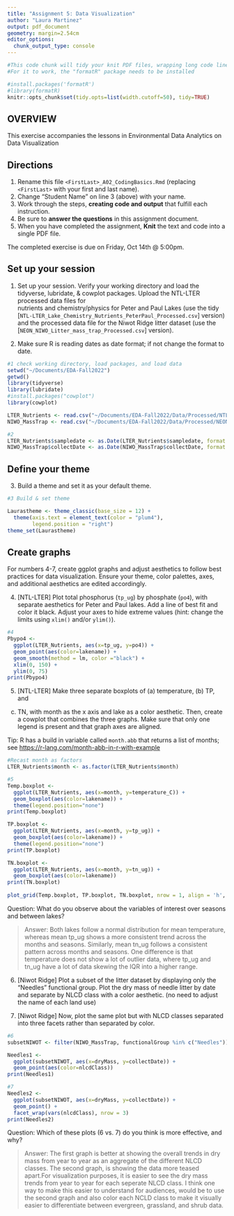 ```yaml
---
title: "Assignment 5: Data Visualization"
author: "Laura Martinez"
output: pdf_document
geometry: margin=2.54cm
editor_options: 
  chunk_output_type: console
---
```


```r
#This code chunk will tidy your knit PDF files, wrapping long code lines
#For it to work, the "formatR" package needs to be installed

#install.packages('formatR')
#library(formatR)
knitr::opts_chunk$set(tidy.opts=list(width.cutoff=50), tidy=TRUE)
```

## OVERVIEW

This exercise accompanies the lessons in Environmental Data Analytics on Data Visualization 

## Directions
1. Rename this file `<FirstLast>_A02_CodingBasics.Rmd` (replacing `<FirstLast>` with your first and last name).
2. Change "Student Name" on line 3 (above) with your name.
3. Work through the steps, **creating code and output** that fulfill each instruction.
4. Be sure to **answer the questions** in this assignment document.
5. When you have completed the assignment, **Knit** the text and code into a single PDF file.

The completed exercise is due on Friday, Oct 14th @ 5:00pm.



## Set up your session 
1. Set up your session. Verify your working directory and load the tidyverse, 
lubridate, & cowplot packages. Upload the NTL-LTER processed data files for  
nutrients and chemistry/physics for Peter and Paul Lakes (use the tidy 
[`NTL-LTER_Lake_Chemistry_Nutrients_PeterPaul_Processed.csv`] version) and 
the processed data file for the Niwot Ridge litter dataset (use the
[`NEON_NIWO_Litter_mass_trap_Processed.csv`] version). 

2. Make sure R is reading dates as date format; if not change the format to date.

```r
#1 check working directory, load packages, and load data
setwd("~/Documents/EDA-Fall2022")
getwd()
library(tidyverse)
library(lubridate)
#install.packages("cowplot")
library(cowplot)

LTER_Nutrients <- read.csv("~/Documents/EDA-Fall2022/Data/Processed/NTL-LTER_Lake_Chemistry_Nutrients_PeterPaul_Processed.csv", stringsAsFactors = TRUE)
NIWO_MassTrap <- read.csv("~/Documents/EDA-Fall2022/Data/Processed/NEON_NIWO_Litter_mass_trap_Processed.csv", stringsAsFactors = TRUE)

#2 
LTER_Nutrients$sampledate <- as.Date(LTER_Nutrients$sampledate, format = "%Y-%m-%d")
NIWO_MassTrap$collectDate <- as.Date(NIWO_MassTrap$collectDate, format = "%Y-%m-%d")

```
## Define your theme
3. Build a theme and set it as your default theme.

```r
#3 Build & set theme 

Laurastheme <- theme_classic(base_size = 12) +
  theme(axis.text = element_text(color = "plum4"), 
        legend.position = "right")
theme_set(Laurastheme)

```

## Create graphs
For numbers 4-7, create ggplot graphs and adjust aesthetics to follow best 
practices for data visualization. Ensure your theme, color palettes, axes, 
and additional aesthetics are edited accordingly.

4. [NTL-LTER] Plot total phosphorus (`tp_ug`) by phosphate (`po4`), with 
separate aesthetics for Peter and Paul lakes. Add a line of best fit and 
color it black. Adjust your axes to hide extreme values (hint: change the 
limits using `xlim()` and/or `ylim()`).

```r
#4
Pbypo4 <-
  ggplot(LTER_Nutrients, aes(x=tp_ug, y=po4)) +
  geom_point(aes(color=lakename)) +
  geom_smooth(method = lm, color ="black") +
  xlim(0, 150) +
  ylim(0, 75)
print(Pbypo4)
```


5. [NTL-LTER] Make three separate boxplots of (a) temperature, (b) TP, and 
(c) TN, with month as the x axis and lake as a color aesthetic. Then, create 
a cowplot that combines the three graphs. Make sure that only one legend is 
present and that graph axes are aligned. 

Tip: R has a build in variable called `month.abb` that returns a list of months;
see <https://r-lang.com/month-abb-in-r-with-example>

```r
#Recast month as factors
LTER_Nutrients$month <- as.factor(LTER_Nutrients$month)

#5
Temp.boxplot <-
  ggplot(LTER_Nutrients, aes(x=month, y=temperature_C)) +
  geom_boxplot(aes(color=lakename)) +
  theme(legend.position="none")
print(Temp.boxplot)

TP.boxplot <-
  ggplot(LTER_Nutrients, aes(x=month, y=tp_ug)) +
  geom_boxplot(aes(color=lakename)) +
  theme(legend.position="none")
print(TP.boxplot)

TN.boxplot <-
  ggplot(LTER_Nutrients, aes(x=month, y=tn_ug)) +
  geom_boxplot(aes(color=lakename))
print(TN.boxplot)
  
plot_grid(Temp.boxplot, TP.boxplot, TN.boxplot, nrow = 1, align = 'h', rel_widths = c(2.5, 2.5, 4))
```

Question: What do you observe about the variables of interest over seasons 
and between lakes? 

> Answer: Both lakes follow a normal distribution for mean temperature, whereas mean tp_ug shows a more consistent trend across the months and seasons. Similarly, mean tn_ug follows a consistent pattern across months and seasons. One difference is that temperature does not show a lot of outlier data, where tp_ug and tn_ug have a lot of data skewing the IQR into a higher range. 

6. [Niwot Ridge] Plot a subset of the litter dataset by displaying only the 
"Needles" functional group. Plot the dry mass of needle litter by date and 
separate by NLCD class with a color aesthetic. (no need to adjust the name 
of each land use)

7. [Niwot Ridge] Now, plot the same plot but with NLCD classes separated into 
three facets rather than separated by color. 

```r
#6 
subsetNIWOT <- filter(NIWO_MassTrap, functionalGroup %in% c("Needles"))

Needles1 <-
  ggplot(subsetNIWOT, aes(x=dryMass, y=collectDate)) +
  geom_point(aes(color=nlcdClass))
print(Needles1)

#7
Needles2 <-
  ggplot(subsetNIWOT, aes(x=dryMass, y=collectDate)) +
  geom_point() +
  facet_wrap(vars(nlcdClass), nrow = 3)
print(Needles2)

```
Question: Which of these plots (6 vs. 7) do you think is more effective, and why? 

> Answer: The first graph is better at showing the overall trends in dry mass from year to year as an aggregate of the different NLCD classes. The second graph, is showing the data more teased apart.For visualization purposes, it is easier to see the dry mass trends from year to year for each seperate NLCD class. I think one way to make this easier to understand for audiences, would be to use the second graph and also color each NCLD class to make it visually easier to differentiate between evergreen, grassland, and shrub data. 